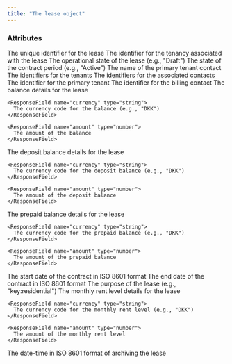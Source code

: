```yaml
---
title: "The lease object"
---
```


### Attributes

<ResponseField name="id" type="string">
  The unique identifier for the lease
</ResponseField>

<ResponseField name="tenancyId" type="string">
  The identifier for the tenancy associated with the lease
</ResponseField>

<ResponseField name="operationalState" type="string">
  The operational state of the lease (e.g., "Draft")
</ResponseField>

<ResponseField name="contractPeriodState" type="nullable string">
  The state of the contract period (e.g., "Active")
</ResponseField>

<ResponseField name="primaryTenantContactName" type="nullable string">
  The name of the primary tenant contact
</ResponseField>

<ResponseField name="tenantIds" type="Array of string">
  The identifiers for the tenants
</ResponseField>

<ResponseField name="associatedContactIds" type="Array of string">
  The identifiers for the associated contacts
</ResponseField>

<ResponseField name="primaryTenantId" type="nullable string">
  The identifier for the primary tenant
</ResponseField>

<ResponseField name="billingContactId" type="nullable string">
  The identifier for the billing contact
</ResponseField>

<ResponseField name="balance" type="Balance Object">
  The balance details for the lease
  <Expandable title="properties of Balance Object">

    <ResponseField name="currency" type="string">
      The currency code for the balance (e.g., "DKK")
    </ResponseField>

    <ResponseField name="amount" type="number">
      The amount of the balance
    </ResponseField>

  </Expandable>
</ResponseField>

<ResponseField name="depositBalance" type="Deposit Balance Object">
  The deposit balance details for the lease
  <Expandable title="properties of Deposit Balance Object">

    <ResponseField name="currency" type="string">
      The currency code for the deposit balance (e.g., "DKK")
    </ResponseField>

    <ResponseField name="amount" type="number">
      The amount of the deposit balance
    </ResponseField>

  </Expandable>
</ResponseField>

<ResponseField name="prepaidBalance" type="Prepaid Balance Object">
  The prepaid balance details for the lease
  <Expandable title="properties of Prepaid Balance Object">

    <ResponseField name="currency" type="string">
      The currency code for the prepaid balance (e.g., "DKK")
    </ResponseField>

    <ResponseField name="amount" type="number">
      The amount of the prepaid balance
    </ResponseField>

  </Expandable>
</ResponseField>

<ResponseField name="contractStart" type="nullable date">
  The start date of the contract in ISO 8601 format
</ResponseField>

<ResponseField name="contractEnd" type="nullable date">
  The end date of the contract in ISO 8601 format
</ResponseField>

<ResponseField name="purpose" type="nullable string">
  The purpose of the lease (e.g., "key:residential")
</ResponseField>

<ResponseField name="monthlyRentLevel" type="nullable Monthly Rent Level Object">
  The monthly rent level details for the lease
  <Expandable title="properties of Monthly Rent Level Object">

    <ResponseField name="currency" type="string">
      The currency code for the monthly rent level (e.g., "DKK")
    </ResponseField>

    <ResponseField name="amount" type="number">
      The amount of the monthly rent level
    </ResponseField>

  </Expandable>
</ResponseField>

<ResponseField name="archivedAt" type="nullable datetime">
  The date-time in ISO 8601 format of archiving the lease
</ResponseField>